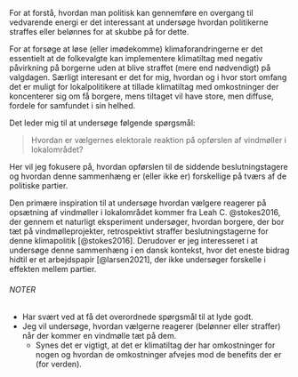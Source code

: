 For at forstå, hvordan man politisk kan gennemføre en overgang til vedvarende energi er det interessant at undersøge hvordan politikerne straffes eller belønnes for at skubbe på for dette.

For at forsøge at løse (eller imødekomme) klimaforandringerne er det essentielt at de folkevalgte kan implementere klimatiltag med negativ påvirkning på borgerne uden at blive straffet (mere end nødvendigt) på valgdagen. Særligt interesant er det for mig, hvordan og i hvor stort omfang det er muligt for lokalpolitikere at tillade klimatiltag med omkostninger der koncenterer sig om få borgere, mens tiltaget vil have store, men diffuse, fordele for samfundet i sin helhed.

Det leder mig til at undersøge følgende spørgsmål:

> Hvordan er vælgernes elektorale reaktion på opførslen af vindmøller i lokalområdet?

Her vil jeg fokusere på, hvordan opførslen
 til de siddende beslutningstagere og hvordan denne sammenhæng er (eller ikke er) forskellige på tværs af de politiske partier.

Den primære inspiration til at undersøge hvordan vælgere reagerer på opsætning af vindmøller i lokalområdet kommer fra Leah C. @stokes2016, der gennem et naturligt eksperiment undersøger, hvordan borgere, der bor tæt på vindmølleprojekter, retrospektivt straffer beslutningstagerne for denne klimapolitik [@stokes2016]. Derudover er jeg interesseret i at undersøge denne sammenhæng i en dansk kontekst, hvor det eneste bidrag hidtil er et arbejdspapir [@larsen2021], der ikke undersøger forskelle i effekten mellem partier.

###### NOTER
- Har svært ved at få det overordnede spørgsmål til at lyde godt.
- Jeg vil undersøge, hvordan vælgerne reagerer (belønner eller straffer) når der kommer en vindmølle tæt på dem.
  - Synes det er vigtigt, at det er klimatiltag der har omkostninger for nogen og hvordan de omkostninger afvejes mod de benefits der er (for verden).
